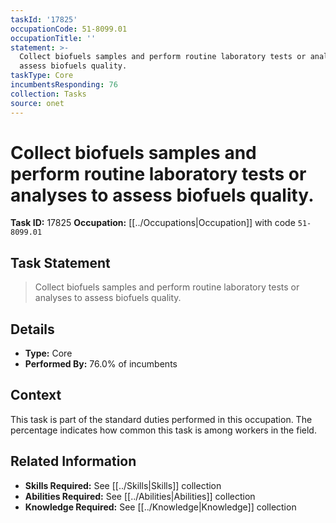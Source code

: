 ```yaml
---
taskId: '17825'
occupationCode: 51-8099.01
occupationTitle: ''
statement: >-
  Collect biofuels samples and perform routine laboratory tests or analyses to
  assess biofuels quality.
taskType: Core
incumbentsResponding: 76
collection: Tasks
source: onet
---
```

# Collect biofuels samples and perform routine laboratory tests or analyses to assess biofuels quality.

**Task ID:** 17825
**Occupation:** [[../Occupations|Occupation]] with code `51-8099.01`

## Task Statement

> Collect biofuels samples and perform routine laboratory tests or analyses to assess biofuels quality.

## Details

- **Type:** Core
- **Performed By:** 76.0% of incumbents

## Context

This task is part of the standard duties performed in this occupation. The percentage indicates how common this task is among workers in the field.

## Related Information

- **Skills Required:** See [[../Skills|Skills]] collection
- **Abilities Required:** See [[../Abilities|Abilities]] collection
- **Knowledge Required:** See [[../Knowledge|Knowledge]] collection
